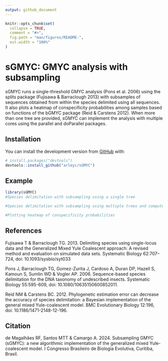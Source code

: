 ```yaml
---
output: github_document
---
```


<!-- README.md is generated from README.Rmd. Please edit that file -->

```r
knitr::opts_chunk$set(
  collapse = TRUE,
  comment = "#>",
  fig.path = "man/figures/README-",
  out.width = "100%"
)
```

# sGMYC: GMYC analysis with subsampling

<!-- badges: start -->
<!-- badges: end -->

sGMYC runs a single-threshold GMYC analysis (Pons et al. 2006) 
using the splits package (Fujisawa & Barraclough 2013) with 
subsamples of sequences obtained from within the species 
delimited using all sequences. It also plots a heatmap of 
conspecificity probabilities among samples based on functions 
of the bGMYC package (Reid & Carstens 2012). When more than one
tree are provided, sGMYC can implement the analysis with multiple 
cores using the parallel and doParallel packages.

## Installation

You can install the development version from [GitHub](https://github.com/) with:

``` r
# install.packages("devtools")
devtools::install_github("arleyc/sGMYC")
```
## Example

```r
library(sGMYC)
#Species delimitation with subsampling using a single tree

#Species delimitation with subsampling using multiple trees and computer cores

#Plotting heatmap of conspecificity probabilities
```

## References

Fujisawa T & Barraclough TG. 2013. Delimiting species using single-locus data and the Generalized Mixed Yule Coalescent approach: A revised method and evaluation on simulated data sets. Systematic Biology 62:707–724, doi: 10.1093/sysbio/syt033

Pons J, Barraclough TG, Gomez-Zurita J, Cardoso A, Duran DP, Hazell S, Kamoun S, Sumlin WD & Vogler AP. 2006. Sequence-based species delimitation for the DNA taxonomy of undescribed insects. Systematic Biology 55:595-609, doi: 10.1080/10635150600852011.

Reid NM & Carstens BC. 2012. Phylogenetic estimation error can decrease the accuracy of species delimitation: a Bayesian implementation of the general mixed Yule-coalescent model. BMC Evolutionary Biology 12:196, doi: 10.1186/1471-2148-12-196.

## Citation

de Magalhães RF, Santos MTT & Camargo A. 2024. Subsampling GMYC (sGMYC): a new algorithmic implementation of the generalized mixed Yule-coalescent model. I Congresso Brasileiro de Biologia Evolutiva, Curitiba, Brasil.
